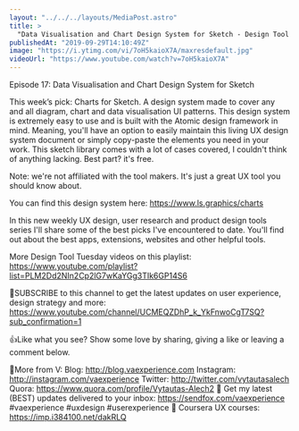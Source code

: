 ```yaml
---
layout: "../../../layouts/MediaPost.astro"
title: >
  "Data Visualisation and Chart Design System for Sketch - Design Tool Tuesday, Ep17"
publishedAt: "2019-09-29T14:10:49Z"
image: "https://i.ytimg.com/vi/7oH5kaioX7A/maxresdefault.jpg"
videoUrl: "https://www.youtube.com/watch?v=7oH5kaioX7A"
---
```


Episode 17: Data Visualisation and Chart Design System for Sketch

This week’s pick: Charts for Sketch. A design system made to cover any and all diagram, chart and data visualisation UI patterns. This design system is extremely easy to use and is built with the Atomic design framework in mind. Meaning, you'll have an option to easily maintain this living UX design system document or simply copy-paste the elements you need in your work. This sketch library comes with a lot of cases covered, I couldn't think of anything lacking. Best part? it's free.

Note: we're not affiliated with the tool makers. It's just a great UX tool you should know about.

You can find this design system here: https://www.ls.graphics/charts

In this new weekly UX design, user research and product design tools series I'll share some of the best picks I've encountered to date. You'll find out about the best apps, extensions, websites and other helpful tools.

More Design Tool Tuesday videos on this playlist: https://www.youtube.com/playlist?list=PLM2Dd2NIn2Cp2lG7wKaYGg3TIk6GP14S6

🙌SUBSCRIBE to this channel to get the latest updates on user experience, design strategy and more: https://www.youtube.com/channel/UCMEQZDhP_k_YkFnwoCgT7SQ?sub_confirmation=1

👍Like what you see? Show some love by sharing, giving a like or leaving a comment below.

👨More from V:
Blog: http://blog.vaexperience.com
Instagram: http://instagram.com/vaexperience
Twitter: http://twitter.com/vytautasalech
Quora: https://www.quora.com/profile/Vytautas-Alech2 📩 Get my latest (BEST) updates delivered to your inbox: https://sendfox.com/vaexperience
#vaexperience #uxdesign #userexperience 🎒 Coursera UX courses: https://imp.i384100.net/dakRLQ
